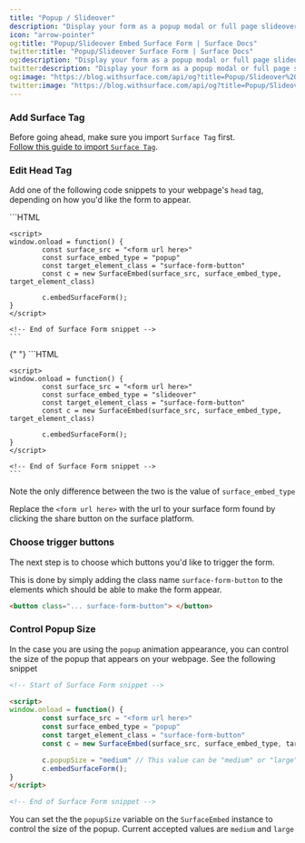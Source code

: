```yaml
---
title: "Popup / Slideover"
description: "Display your form as a popup modal or full page slideover"
icon: "arrow-pointer"
og:title: "Popup/Slideover Embed Surface Form | Surface Docs"
twitter:title: "Popup/Slideover Surface Form | Surface Docs"
og:description: "Display your form as a popup modal or full page slideover"
twitter:description: "Display your form as a popup modal or full page slideover"
og:image: "https://blog.withsurface.com/api/og?title=Popup/Slideover%20Embed%20Surface%20Form"
twitter:image: "https://blog.withsurface.com/api/og?title=Popup/Slideover%20Embed%20Surface%20Form"
---
```


### Add Surface Tag

Before going ahead, make sure you import `Surface Tag` first.<br/>
[Follow this guide to import `Surface Tag`](/surface-forms/embed/surface-tag).

### Edit Head Tag

Add one of the following code snippets to your webpage's `head` tag, depending on how you'd like the form to appear.

<AccordionGroup>
  <Accordion title="Popup">
    ```HTML
    <!-- Start of Surface Form snippet -->

    <script>
    window.onload = function() {
            const surface_src = "<form url here>"
            const surface_embed_type = "popup"
            const target_element_class = "surface-form-button"
            const c = new SurfaceEmbed(surface_src, surface_embed_type, target_element_class)

            c.embedSurfaceForm();
    }
    </script>

    <!-- End of Surface Form snippet -->
    ```

  </Accordion>
{" "}

<Accordion title="Slideover">
    ```HTML
    <!-- Start of Surface Form snippet -->

    <script>
    window.onload = function() {
            const surface_src = "<form url here>"
            const surface_embed_type = "slideover"
            const target_element_class = "surface-form-button"
            const c = new SurfaceEmbed(surface_src, surface_embed_type, target_element_class)

            c.embedSurfaceForm();
    }
    </script>

    <!-- End of Surface Form snippet -->
    ```

</Accordion>
</AccordionGroup>

Note the only difference between the two is the value of `surface_embed_type`

Replace the `<form url here>` with the url to your surface form found by clicking the share button on the surface platform.

### Choose trigger buttons

The next step is to choose which buttons you'd like to trigger the form.

This is done by simply adding the class name `surface-form-button` to the elements which should be able to make the form appear.

```HTML
<button class="... surface-form-button"> </button>
```

### Control Popup Size

In the case you are using the `popup` animation appearance, you can control the size of the popup that appears on your webpage. See the following snippet

```HTML
<!-- Start of Surface Form snippet -->

<script>
window.onload = function() {
        const surface_src = "<form url here>"
        const surface_embed_type = "popup"
        const target_element_class = "surface-form-button"
        const c = new SurfaceEmbed(surface_src, surface_embed_type, target_element_class)

        c.popupSize = "medium" // This value can be "medium" or "large"
        c.embedSurfaceForm();
}
</script>

<!-- End of Surface Form snippet -->
```

You can set the the `popupSize` variable on the `SurfaceEmbed` instance to control the size of the popup. Current accepted values are `medium` and `large`


